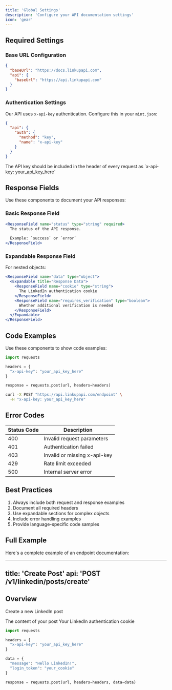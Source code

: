 ```yaml
---
title: 'Global Settings'
description: 'Configure your API documentation settings'
icon: 'gear'
---
```


## Required Settings

### Base URL Configuration

```json
{
  "baseUrl": "https://docs.linkupapi.com",
  "api": {
    "baseUrl": "https://api.linkupapi.com"
  }
}
```

### Authentication Settings

Our API uses `x-api-key` authentication. Configure this in your `mint.json`:

```json
{
  "api": {
    "auth": {
      "method": "key",
      "name": "x-api-key"
    }
  }
}
```

<Note>
  The API key should be included in the header of every request as `x-api-key: your_api_key_here`
</Note>

## Response Fields

Use these components to document your API responses:

### Basic Response Field

```jsx
<ResponseField name="status" type="string" required>
  The status of the API response.
  
  Example: `success` or `error`
</ResponseField>
```

### Expandable Response Field

For nested objects:

```jsx
<ResponseField name="data" type="object">
  <Expandable title="Response Data">
    <ResponseField name="cookie" type="string">
      The LinkedIn authentication cookie
    </ResponseField>
    <ResponseField name="requires_verification" type="boolean">
      Whether additional verification is needed
    </ResponseField>
  </Expandable>
</ResponseField>
```

## Code Examples

Use these components to show code examples:

<CodeGroup>

```python Python
import requests

headers = {
  "x-api-key": "your_api_key_here"
}

response = requests.post(url, headers=headers)
```

```bash cURL
curl -X POST "https://api.linkupapi.com/endpoint" \
  -H "x-api-key: your_api_key_here"
```

</CodeGroup>

## Error Codes

| Status Code | Description                    |
|------------|--------------------------------|
| 400        | Invalid request parameters     |
| 401        | Authentication failed          |
| 403        | Invalid or missing x-api-key   |
| 429        | Rate limit exceeded            |
| 500        | Internal server error          |

## Best Practices

1. Always include both request and response examples
2. Document all required headers
3. Use expandable sections for complex objects
4. Include error handling examples
5. Provide language-specific code samples

## Full Example

Here's a complete example of an endpoint documentation:

---
title: 'Create Post'
api: 'POST /v1/linkedin/posts/create'
---

## Overview

Create a new LinkedIn post

<ResponseField name="Parameters" type="object">
  <Expandable title="Request Body">
    <ResponseField name="message" type="string" required>
      The content of your post
    </ResponseField>
    <ResponseField name="login_token" type="string" required>
      Your LinkedIn authentication cookie
    </ResponseField>
  </Expandable>
</ResponseField>

<CodeGroup>

```python Python
import requests

headers = {
  "x-api-key": "your_api_key_here"
}

data = {
  "message": "Hello LinkedIn!",
  "login_token": "your_cookie"
}

response = requests.post(url, headers=headers, data=data)
```

</CodeGroup>